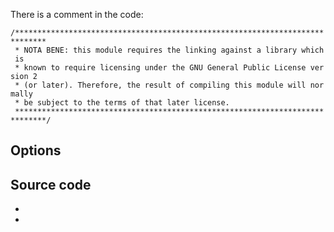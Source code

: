 {{See also|Documentation:Modules/es}}
{{Module|name=a52|type=Access demux|description=ATSC [[A/52]] (AC-3) audio decoder|sc=none}}

{{Clear}}

There is a comment in the code:
 /*****************************************************************************
  * NOTA BENE: this module requires the linking against a library which is
  * known to require licensing under the GNU General Public License version 2
  * (or later). Therefore, the result of compiling this module will normally
  * be subject to the terms of that later license.
  *****************************************************************************/

== Options ==
{{Option
|name=a52-dynrng
|value=boolean
|default=enabled
|description=Dynamic range compression makes the loud sounds softer, and the soft sounds louder, so you can more easily listen to the stream in a noisy environment without disturbing anyone. If you disable the dynamic range compression the playback will be more adapted to a movie theater or a listening room
}}

== Source code ==
* {{VLCSourceFile|modules/codec/a52.c}}
* {{VLCSourceFile|modules/packetizer/a52.c}}

{{Documentation}}
